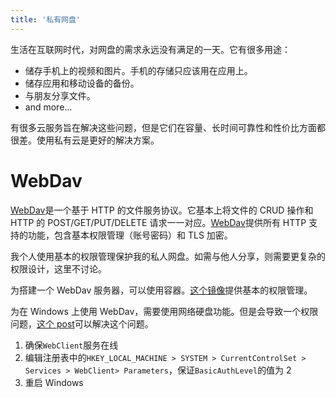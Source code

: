 ```yaml
---
title: '私有网盘'
---
```


生活在互联网时代，对网盘的需求永远没有满足的一天。它有很多用途：

- 储存手机上的视频和图片。手机的存储只应该用在应用上。
- 储存应用和移动设备的备份。
- 与朋友分享文件。
- and more...

有很多云服务旨在解决这些问题，但是它们在容量、长时间可靠性和性价比方面都很差。使用私有云是更好的解决方案。

# WebDav

[WebDav][webdav]是一个基于 HTTP 的文件服务协议。它基本上将文件的 CRUD 操作和 HTTP 的 POST/GET/PUT/DELETE 请求一一对应。[WebDav][webdav]提供所有 HTTP 支持的功能，包含基本权限管理（账号密码）和 TLS 加密。

我个人使用基本的权限管理保护我的私人网盘。如需与他人分享，则需要更复杂的权限设计，这里不讨论。

为搭建一个 WebDav 服务器，可以使用容器。[这个镜像][container]提供基本的权限管理。

为在 Windows 上使用 WebDav，需要使用网络硬盘功能。但是会导致一个权限问题，[这个 post][windows]可以解决这个问题。

1. 确保`WebClient`服务在线
2. 编辑注册表中的`HKEY_LOCAL_MACHINE > SYSTEM > CurrentControlSet > Services > WebClient> Parameters`，保证`BasicAuthLevel`的值为 2
3. 重启 Windows

[webdav]: https://en.wikipedia.org/wiki/WebDAV
[container]: https://github.com/sashgorokhov/docker-nginx-webdav
[windows]: https://support.netdocuments.com/hc/en-us/articles/205212850-WebDAV-as-a-Mapped-Drive
